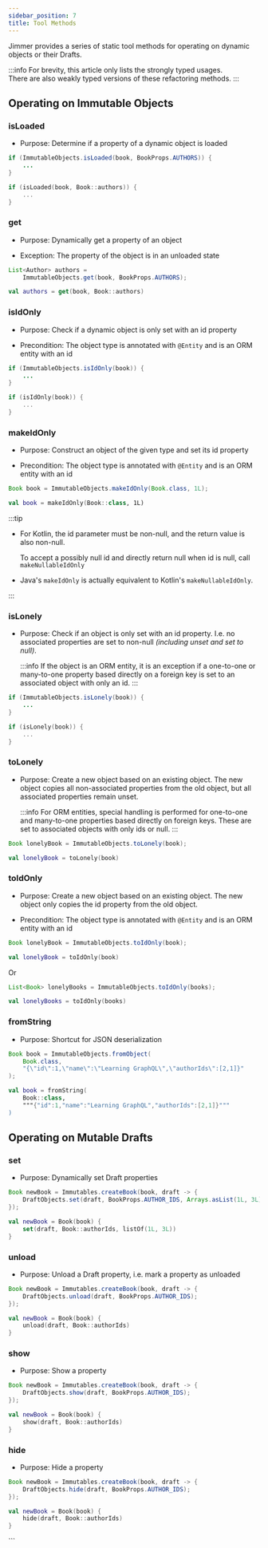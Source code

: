 ```yaml
---
sidebar_position: 7
title: Tool Methods
---
```



Jimmer provides a series of static tool methods for operating on dynamic objects or their Drafts.

:::info
For brevity, this article only lists the strongly typed usages.  
There are also weakly typed versions of these refactoring methods.
:::

## Operating on Immutable Objects

### isLoaded

-   Purpose: Determine if a property of a dynamic object is loaded

<Tabs groupId="language">
<TabItem value="java" label="Java">  

```java
if (ImmutableObjects.isLoaded(book, BookProps.AUTHORS)) {
    ...
}
```

</TabItem>
<TabItem value="kotlin" label="Kotlin">

```kotlin 
if (isLoaded(book, Book::authors)) {
    ...
}
```

</TabItem>
</Tabs>

### get

-   Purpose: Dynamically get a property of an object  

-   Exception: The property of the object is in an unloaded state

<Tabs groupId="language">
<TabItem value="java" label="Java">

```java
List<Author> authors =   
    ImmutableObjects.get(book, BookProps.AUTHORS);
```

</TabItem>
<TabItem value="kotlin" label="Kotlin">

```kotlin
val authors = get(book, Book::authors) 
```

</TabItem>
</Tabs>

### isIdOnly

-   Purpose: Check if a dynamic object is only set with an id property  

-   Precondition: The object type is annotated with `@Entity` and is an ORM entity with an id

<Tabs groupId="language">
<TabItem value="java" label="Java">

```java 
if (ImmutableObjects.isIdOnly(book)) {
    ...
}
```

</TabItem>
<TabItem value="kotlin" label="Kotlin">

```kotlin
if (isIdOnly(book)) {
    ...
}
```

</TabItem>
</Tabs>

### makeIdOnly

-   Purpose: Construct an object of the given type and set its id property

-   Precondition: The object type is annotated with `@Entity` and is an ORM entity with an id

<Tabs groupId="language">
<TabItem value="java" label="Java">

```java
Book book = ImmutableObjects.makeIdOnly(Book.class, 1L);
```

</TabItem>
<TabItem value="kotlin" label="Kotlin">

```kotlin  
val book = makeIdOnly(Book::class, 1L)
```

</TabItem>
</Tabs>

:::tip
-   For Kotlin, the id parameter must be non-null, and the return value is also non-null.

    To accept a possibly null id and directly return null when id is null, call `makeNullableIdOnly`

-   Java's `makeIdOnly` is actually equivalent to Kotlin's `makeNullableIdOnly`.

:::

### isLonely

-   Purpose: Check if an object is only set with an id property. I.e. no associated properties are set to non-null *(including unset and set to null)*.

    :::info
    If the object is an ORM entity, it is an exception if a one-to-one or many-to-one property based directly on a foreign key is set to an associated object with only an id.
    :::

<Tabs groupId="language">
<TabItem value="java" label="Java">

```java
if (ImmutableObjects.isLonely(book)) {
    ...
} 
```

</TabItem>
<TabItem value="kotlin" label="Kotlin">

```kotlin
if (isLonely(book)) {
    ...
}
```

</TabItem>
</Tabs>

### toLonely

-   Purpose: Create a new object based on an existing object. The new object copies all non-associated properties from the old object, but all associated properties remain unset.

    :::info
    For ORM entities, special handling is performed for one-to-one and many-to-one properties based directly on foreign keys. These are set to associated objects with only ids or null.
    :::

<Tabs groupId="language">
<TabItem value="java" label="Java">

```java  
Book lonelyBook = ImmutableObjects.toLonely(book);
```

</TabItem>
<TabItem value="kotlin" label="Kotlin">

```kotlin
val lonelyBook = toLonely(book) 
```

</TabItem>
</Tabs>

### toIdOnly

-   Purpose: Create a new object based on an existing object. The new object only copies the id property from the old object.

-   Precondition: The object type is annotated with `@Entity` and is an ORM entity with an id

<Tabs groupId="language">
<TabItem value="java" label="Java">

```java
Book lonelyBook = ImmutableObjects.toIdOnly(book); 
```

</TabItem>
<TabItem value="kotlin" label="Kotlin">

```kotlin
val lonelyBook = toIdOnly(book)
```

</TabItem>
</Tabs>

Or 

<Tabs groupId="language">
<TabItem value="java" label="Java">

```java
List<Book> lonelyBooks = ImmutableObjects.toIdOnly(books);
```

</TabItem>
<TabItem value="kotlin" label="Kotlin">

```kotlin  
val lonelyBooks = toIdOnly(books)
```

</TabItem>
</Tabs>

### fromString

-   Purpose: Shortcut for JSON deserialization

<Tabs groupId="language">
<TabItem value="java" label="Java">

```java
Book book = ImmutableObjects.fromObject(
    Book.class, 
    "{\"id\":1,\"name\":\"Learning GraphQL\",\"authorIds\":[2,1]}"   
);
```

</TabItem>
<TabItem value="kotlin" label="Kotlin">

```kotlin
val book = fromString(
    Book::class,
    """{"id":1,"name":"Learning GraphQL","authorIds":[2,1]}"""  
)
```

</TabItem>
</Tabs>

## Operating on Mutable Drafts

### set

-   Purpose: Dynamically set Draft properties

<Tabs groupId="language">
<TabItem value="java" label="Java">

```java  
Book newBook = Immutables.createBook(book, draft -> {
    DraftObjects.set(draft, BookProps.AUTHOR_IDS, Arrays.asList(1L, 3L)); 
});
```

</TabItem>
<TabItem value="kotlin" label="Kotlin">

```kotlin
val newBook = Book(book) {
    set(draft, Book::authorIds, listOf(1L, 3L))
}
```

</TabItem>
</Tabs>

### unload

-   Purpose: Unload a Draft property, i.e. mark a property as unloaded

<Tabs groupId="language">
<TabItem value="java" label="Java">

```java
Book newBook = Immutables.createBook(book, draft -> {
    DraftObjects.unload(draft, BookProps.AUTHOR_IDS);  
});
```

</TabItem>
<TabItem value="kotlin" label="Kotlin"> 

```kotlin
val newBook = Book(book) {
    unload(draft, Book::authorIds)
}
```

</TabItem>
</Tabs>

### show

-   Purpose: Show a property

<Tabs groupId="language">
<TabItem value="java" label="Java">

```java 
Book newBook = Immutables.createBook(book, draft -> {
    DraftObjects.show(draft, BookProps.AUTHOR_IDS);
});
```

</TabItem>
<TabItem value="kotlin" label="Kotlin">

```kotlin
val newBook = Book(book) {
    show(draft, Book::authorIds) 
}
```

</TabItem> 
</Tabs>

### hide

-   Purpose: Hide a property

<Tabs groupId="language">
<TabItem value="java" label="Java">

```java
Book newBook = Immutables.createBook(book, draft -> {
    DraftObjects.hide(draft, BookProps.AUTHOR_IDS); 
});
```

</TabItem>
<TabItem value="kotlin" label="Kotlin">

```kotlin 
val newBook = Book(book) {
    hide(draft, Book::authorIds)
}
```

</TabItem>
</Tabs>
```
